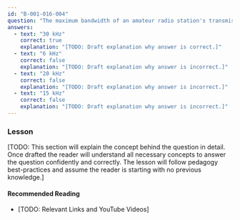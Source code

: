 ```yaml
---
id: "B-001-016-004"
question: "The maximum bandwidth of an amateur radio station's transmission allowed in the band 144 MHz to 148 MHz is:"
answers:
  - text: "30 kHz"
    correct: true
    explanation: "[TODO: Draft explanation why answer is correct.]"
  - text: "6 kHz"
    correct: false
    explanation: "[TODO: Draft explanation why answer is incorrect.]"
  - text: "20 kHz"
    correct: false
    explanation: "[TODO: Draft explanation why answer is incorrect.]"
  - text: "15 kHz"
    correct: false
    explanation: "[TODO: Draft explanation why answer is incorrect.]"
---
```


### Lesson

[TODO: This section will explain the concept behind the question in detail. Once drafted the reader will understand all necessary concepts to answer the question confidently and correctly. The lesson will follow pedagogy best-practices and assume the reader is starting with no previous knowledge.]

#### Recommended Reading

- [TODO: Relevant Links and YouTube Videos]
